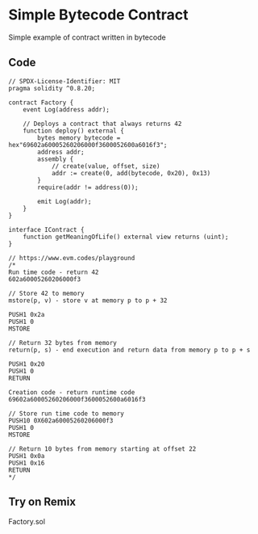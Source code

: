 # Simple Bytecode Contract

Simple example of contract written in bytecode

## Code

```solidity filename="Factory.sol" {2} copy
// SPDX-License-Identifier: MIT
pragma solidity ^0.8.20;

contract Factory {
    event Log(address addr);

    // Deploys a contract that always returns 42
    function deploy() external {
        bytes memory bytecode = hex"69602a60005260206000f3600052600a6016f3";
        address addr;
        assembly {
            // create(value, offset, size)
            addr := create(0, add(bytecode, 0x20), 0x13)
        }
        require(addr != address(0));

        emit Log(addr);
    }
}

interface IContract {
    function getMeaningOfLife() external view returns (uint);
}

// https://www.evm.codes/playground
/*
Run time code - return 42
602a60005260206000f3

// Store 42 to memory
mstore(p, v) - store v at memory p to p + 32

PUSH1 0x2a
PUSH1 0
MSTORE

// Return 32 bytes from memory
return(p, s) - end execution and return data from memory p to p + s

PUSH1 0x20
PUSH1 0
RETURN

Creation code - return runtime code
69602a60005260206000f3600052600a6016f3

// Store run time code to memory
PUSH10 0X602a60005260206000f3
PUSH1 0
MSTORE

// Return 10 bytes from memory starting at offset 22
PUSH1 0x0a
PUSH1 0x16
RETURN
*/
```

## Try on Remix
Factory.sol